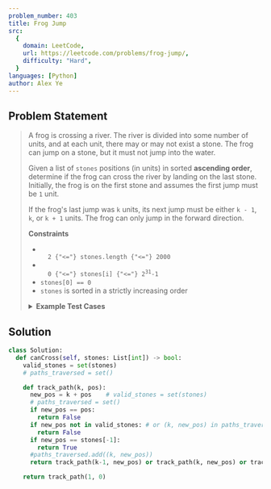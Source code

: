 ```yaml
---
problem_number: 403
title: Frog Jump
src:
  {
    domain: LeetCode,
    url: https://leetcode.com/problems/frog-jump/,
    difficulty: "Hard",
  }
languages: [Python]
author: Alex Ye
---
```


## Problem Statement

<blockquote src={frontmatter.src_url}>

A frog is crossing a river. The river is divided into some number of units, and at each unit, there may or may not exist a stone. The frog can jump on a stone, but it must not jump into the water.

Given a list of `stones` positions (in units) in sorted **ascending order**, determine if the frog can cross the river by landing on the last stone. Initially, the frog is on the first stone and assumes the first jump must be `1` unit.

If the frog's last jump was `k` units, its next jump must be either `k - 1`, `k`, or `k + 1` units. The frog can only jump in the forward direction.

**Constraints**

- <code>
    2 {"<="} stones.length {"<="} 2000
  </code>
- <code>
    0 {"<="} stones[i] {"<="} 2<sup>31</sup>-1
  </code>
- `stones[0] == 0`
- `stones` is sorted in a strictly increasing order

<details>
<summary><strong>Example Test Cases</strong></summary>

**Example 1:**

```
Input: stones = [0,1,3,5,6,8,12,17]
Output: true
Explanation: The frog can jump to the last stone by jumping 1 unit to the 2nd stone, then 2 units to the 3rd stone, then 2 units to the 4th stone, then 3 units to the 6th stone, 4 units to the 7th stone, and 5 units to the 8th stone.
```

**Example 2:**

```
Input: stones = [0,1,2,3,4,8,9,11]
Output: false
Explanation: There is no way to jump to the last stone as the gap between the 5th and 6th stone is too large.
```

</details>
</blockquote>

## Solution

```python
class Solution:
  def canCross(self, stones: List[int]) -> bool:
    valid_stones = set(stones)
    # paths_traversed = set()

    def track_path(k, pos):
      new_pos = k + pos    # valid_stones = set(stones)
      # paths_traversed = set()
      if new_pos == pos:
        return False
      if new_pos not in valid_stones: # or (k, new_pos) in paths_traversed:
        return False
      if new_pos == stones[-1]:
        return True
      #paths_traversed.add((k, new_pos))
      return track_path(k-1, new_pos) or track_path(k, new_pos) or track_path(k+1, new_pos)

    return track_path(1, 0)
```
